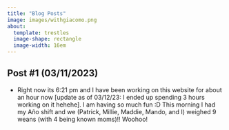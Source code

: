 ```yaml
---
title: "Blog Posts"
image: images/withgiacomo.png
about:
  template: trestles
  image-shape: rectangle
  image-width: 16em
---
```


## **Post #1 (03/11/2023)**

-   Right now its 6:21 pm and I have been working on this website for about an hour now [update as of 03/12/23: I ended up spending 3 hours working on it hehehe]. I am having so much fun :D This morning I had my Año shift and we (Patrick, Millie, Maddie, Mando, and I) weighed 9 weans (with 4 being known moms)!! Woohoo!
